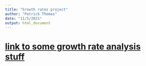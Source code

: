 ```yaml
---
title: "Growth rates project"
author: "Patrick Thomas"
date: "11/5/2021"
output: html_document
---
```



# [link to some growth rate analysis stuff](growth_rate_analysis.html)

